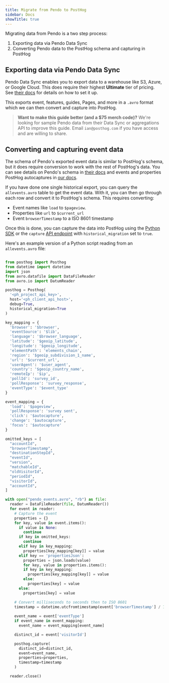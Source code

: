 ```yaml
---
title: Migrate from Pendo to PostHog
sidebar: Docs
showTitle: true
---
```



<MigrationWarning />

Migrating data from Pendo is a two step process:

1. Exporting data via Pendo Data Sync
2. Converting Pendo data to the PostHog schema and capturing in PostHog

## Exporting data via Pendo Data Sync

Pendo Data Sync enables you to export data to a warehouse like S3, Azure, or Google Cloud. This does require their highest **Ultimate** tier of pricing. See [their docs](https://support.pendo.io/hc/en-us/articles/18214274061595-Overview-of-Pendo-Data-Sync) for details on how to set it up.

This exports event, features, guides, Pages, and more in a `.avro` format which we can then convert and capture into PostHog.

> **Want to make this guide better (and a $75 merch code)?** We're looking for sample Pendo data from their Data Sync or aggregations API to improve this guide. Email `ian@posthog.com` if you have access and are willing to share.

## Converting and capturing event data

The schema of Pendo's exported event data is similar to PostHog's schema, but it does require conversion to work with the rest of PostHog's data. You can see details on Pendo's schema in [their docs](https://support.pendo.io/hc/en-us/articles/14121317891355-Data-Sync-schema-definitions) and events and properties PostHog autocaptures in [our docs](/docs/product-analytics/autocapture#autocaptured-events).

If you have done one single historical export, you can query the `allevents.avro` table to get the event data. With it, you can then go through each row and convert it to PostHog's schema. This requires converting:

- Event names like `load` to `$pageview`.
- Properties like `url` to `$current_url`
- Event `browserTimestamp` to a ISO 8601 timestamp

Once this is done, you can capture the data into PostHog using the [Python SDK](/docs/libraries/python#historical-migrations) or the `capture` [API endpoint](/docs/api/capture) with `historical_migration` set to `true`. 

Here's an example version of a Python script reading from an `allevents.avro` file:

```python

from posthog import Posthog
from datetime import datetime
import json
from avro.datafile import DataFileReader
from avro.io import DatumReader

posthog = Posthog(
  '<ph_project_api_key>', 
  host='<ph_client_api_host>',
  debug=True,
  historical_migration=True
)

key_mapping = {
  'browser': '$browser',
  'eventSource': '$lib',
  'language': '$browser_language',
  'latitude': '$geoip_latitude',
  'longitude': '$geoip_longitude',
  'elementPath': 'elements_chain',
  'region': '$geoip_subdivision_1_name',
  'url': '$current_url',
  'userAgent': '$user_agent',
  'country': '$geoip_country_name',
  'remoteIp': '$ip',
  'pollId': 'survey_id',
  'pollResponse': 'survey_response',
  'eventType': '$event_type'
}

event_mapping = {
  'load': '$pageview',
  'pollResponse': 'survey sent',
  'click': '$autocapture',
  'change': '$autocapture',
  'focus': '$autocapture'
}

omitted_keys = [
  "accountId",
  "browserTimestamp",
  "destinationStepId",
  "eventId",
  "version",
  "matchableId",
  "oldVisitorId",
  "periodId",
  "visitorId",
  "accountId",
]

with open("pendo_events.avro", "rb") as file:
  reader = DataFileReader(file, DatumReader())
  for event in reader:
    # Capture the event
    properties = {}
    for key, value in event.items():
      if value is None:
        continue
      if key in omitted_keys:
        continue
      elif key in key_mapping:
        properties[key_mapping[key]] = value
      elif key == 'propertiesJson':
        properties = json.loads(value)
        for key, value in properties.items():
        if key in key_mapping:
          properties[key_mapping[key]] = value
        else:
          properties[key] = value
      else:
        properties[key] = value

    # Convert milliseconds to seconds then to ISO 8601
    timestamp = datetime.utcfromtimestamp(event['browserTimestamp'] / 1000)
    
    event_name = event['eventType']
    if event_name in event_mapping:
      event_name = event_mapping[event_name]

    distinct_id = event['visitorId']

    posthog.capture(
      distinct_id=distinct_id,
      event=event_name,
      properties=properties,
      timestamp=timestamp
    )

  reader.close()
```